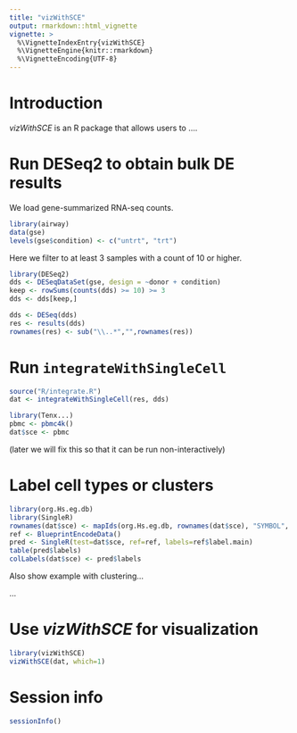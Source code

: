 ```yaml
---
title: "vizWithSCE"
output: rmarkdown::html_vignette
vignette: >
  %\VignetteIndexEntry{vizWithSCE}
  %\VignetteEngine{knitr::rmarkdown}
  %\VignetteEncoding{UTF-8}
---
```


# Introduction

*vizWithSCE* is an R package that allows users to ....

# Run DESeq2 to obtain bulk DE results

We load gene-summarized RNA-seq counts.

```r
library(airway)
data(gse)
levels(gse$condition) <- c("untrt", "trt")
```

Here we filter to at least 3 samples with a count of 10 or higher.

```r
library(DESeq2)
dds <- DESeqDataSet(gse, design = ~donor + condition)
keep <- rowSums(counts(dds) >= 10) >= 3
dds <- dds[keep,]
```

```r
dds <- DESeq(dds)
res <- results(dds)
rownames(res) <- sub("\\..*","",rownames(res))
```

# Run `integrateWithSingleCell`

```r
source("R/integrate.R")
dat <- integrateWithSingleCell(res, dds)
```

```r
library(Tenx...)
pbmc <- pbmc4k()
dat$sce <- pbmc
```

(later we will fix this so that it can be run non-interactively)

# Label cell types or clusters

```r
library(org.Hs.eg.db)
library(SingleR)
rownames(dat$sce) <- mapIds(org.Hs.eg.db, rownames(dat$sce), "SYMBOL", "ENSEMBL")
ref <- BlueprintEncodeData()
pred <- SingleR(test=dat$sce, ref=ref, labels=ref$label.main)
table(pred$labels)
colLabels(dat$sce) <- pred$labels
```

Also show example with clustering...

...

# Use *vizWithSCE* for visualization 

```r
library(vizWithSCE)
vizWithSCE(dat, which=1)
```

# Session info

```r
sessionInfo()
```
